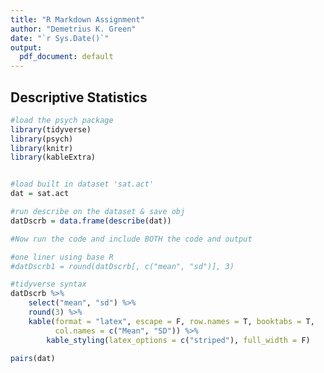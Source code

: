 ```yaml
---
title: "R Markdown Assignment"
author: "Demetrius K. Green"
date: "`r Sys.Date()`"
output:
  pdf_document: default
---
```


## Descriptive Statistics

```r
#load the psych package
library(tidyverse)
library(psych)
library(knitr)
library(kableExtra)


#load built in dataset 'sat.act'
dat = sat.act

#run describe on the dataset & save obj
datDscrb = data.frame(describe(dat))
```

```r
#Now run the code and include BOTH the code and output

#one liner using base R
#datDscrb1 = round(datDscrb[, c("mean", "sd")], 3)

#tidyverse syntax
datDscrb %>%
    select("mean", "sd") %>%
    round(3) %>%
    kable(format = "latex", escape = F, row.names = T, booktabs = T,
          col.names = c("Mean", "SD")) %>%
        kable_styling(latex_options = c("striped"), full_width = F)
```

\pagebreak
```r
pairs(dat)
```

